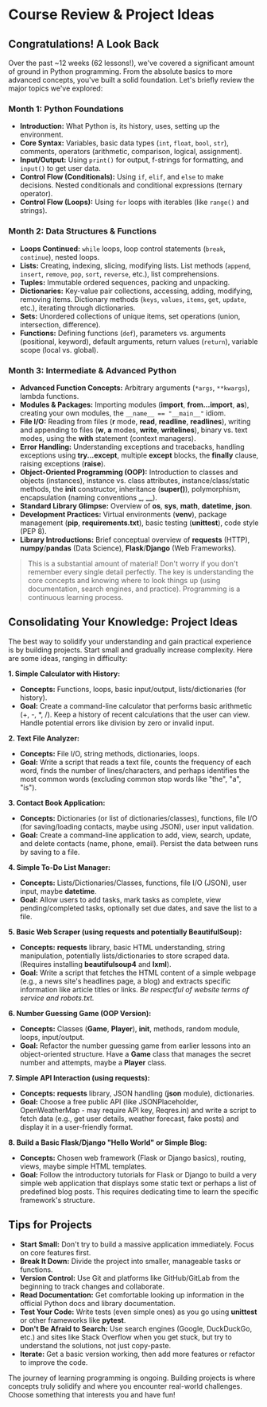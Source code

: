 
# Course Review & Project Ideas
<section id="course-review-project-ideas"></section>

## Congratulations! A Look Back

Over the past ~12 weeks (62 lessons!), we've covered a significant amount of ground in Python programming. From the absolute basics to more advanced concepts, you've built a solid foundation. Let's briefly review the major topics we've explored:

### Month 1: Python Foundations
<section id="month-1-python-foundations"></section>

*   **Introduction:** What Python is, its history, uses, setting up the environment.
*   **Core Syntax:** Variables, basic data types (`int`, `float`, `bool`, `str`), comments, operators (arithmetic, comparison, logical, assignment).
*   **Input/Output:** Using `print()` for output, f-strings for formatting, and `input()` to get user data.
*   **Control Flow (Conditionals):** Using `if`, `elif`, and `else` to make decisions. Nested conditionals and conditional expressions (ternary operator).
*   **Control Flow (Loops):** Using `for` loops with iterables (like `range()` and strings).

### Month 2: Data Structures & Functions
<section id="month-2-data-structures-functions"></section>

*   **Loops Continued:** `while` loops, loop control statements (`break`, `continue`), nested loops.
*   **Lists:** Creating, indexing, slicing, modifying lists. List methods (`append`, `insert`, `remove`, `pop`, `sort`, `reverse`, etc.), list comprehensions.
*   **Tuples:** Immutable ordered sequences, packing and unpacking.
*   **Dictionaries:** Key-value pair collections, accessing, adding, modifying, removing items. Dictionary methods (`keys`, `values`, `items`, `get`, `update`, etc.), iterating through dictionaries.
*   **Sets:** Unordered collections of unique items, set operations (union, intersection, difference).
*   **Functions:** Defining functions (`def`), parameters vs. arguments (positional, keyword), default arguments, return values (`return`), variable scope (local vs. global).

### Month 3: Intermediate & Advanced Python
<section id="month-3-intermediate-advanced-python"></section>

*   **Advanced Function Concepts:** Arbitrary arguments (`*args`, `**kwargs`), lambda functions.
*   **Modules & Packages:** Importing modules (**import**, **from...import**, **as**), creating your own modules, the `__name__ == "__main__"` idiom.
*   **File I/O:** Reading from files (**r** mode, **read**, **readline**, **readlines**), writing and appending to files (**w**, **a** modes, **write**, **writelines**), binary vs. text modes, using the **with** statement (context managers).
*   **Error Handling:** Understanding exceptions and tracebacks, handling exceptions using **try...except**, multiple **except** blocks, the **finally** clause, raising exceptions (**raise**).
*   **Object-Oriented Programming (OOP):** Introduction to classes and objects (instances), instance vs. class attributes, instance/class/static methods, the **__init__** constructor, inheritance (**super()**), polymorphism, encapsulation (naming conventions **_**, **__**).
*   **Standard Library Glimpse:** Overview of **os**, **sys**, **math**, **datetime**, **json**.
*   **Development Practices:** Virtual environments (**venv**), package management (**pip**, **requirements.txt**), basic testing (**unittest**), code style (PEP 8).
*   **Library Introductions:** Brief conceptual overview of **requests** (HTTP), **numpy**/**pandas** (Data Science), **Flask**/**Django** (Web Frameworks).

> This is a substantial amount of material! Don't worry if you don't remember every single detail perfectly. The key is understanding the core concepts and knowing where to look things up (using documentation, search engines, and practice). Programming is a continuous learning process.

## Consolidating Your Knowledge: Project Ideas
<section id="consolidating-your-knowledge-project-ideas"></section>

The best way to solidify your understanding and gain practical experience is by building projects. Start small and gradually increase complexity. Here are some ideas, ranging in difficulty:

<div class="project-idea">

**1. Simple Calculator with History:**

*   **Concepts:** Functions, loops, basic input/output, lists/dictionaries (for history).
*   **Goal:** Create a command-line calculator that performs basic arithmetic (+, -, *, /). Keep a history of recent calculations that the user can view. Handle potential errors like division by zero or invalid input.

</div>

<div class="project-idea">

**2. Text File Analyzer:**

*   **Concepts:** File I/O, string methods, dictionaries, loops.
*   **Goal:** Write a script that reads a text file, counts the frequency of each word, finds the number of lines/characters, and perhaps identifies the most common words (excluding common stop words like "the", "a", "is").

</div>

<div class="project-idea">

**3. Contact Book Application:**

*   **Concepts:** Dictionaries (or list of dictionaries/classes), functions, file I/O (for saving/loading contacts, maybe using JSON), user input validation.
*   **Goal:** Create a command-line application to add, view, search, update, and delete contacts (name, phone, email). Persist the data between runs by saving to a file.

</div>

<div class="project-idea">

**4. Simple To-Do List Manager:**

*   **Concepts:** Lists/Dictionaries/Classes, functions, file I/O (JSON), user input, maybe **datetime**.
*   **Goal:** Allow users to add tasks, mark tasks as complete, view pending/completed tasks, optionally set due dates, and save the list to a file.

</div>

<div class="project-idea">

**5. Basic Web Scraper (using **requests** and potentially **BeautifulSoup**):**

*   **Concepts:** **requests** library, basic HTML understanding, string manipulation, potentially lists/dictionaries to store scraped data. (Requires installing **beautifulsoup4** and **lxml**).
*   **Goal:** Write a script that fetches the HTML content of a simple webpage (e.g., a news site's headlines page, a blog) and extracts specific information like article titles or links. *Be respectful of website terms of service and robots.txt.*

</div>

<div class="project-idea">

**6. Number Guessing Game (OOP Version):**

*   **Concepts:** Classes (**Game**, **Player**), **__init__**, methods, random module, loops, input/output.
*   **Goal:** Refactor the number guessing game from earlier lessons into an object-oriented structure. Have a **Game** class that manages the secret number and attempts, maybe a **Player** class.

</div>

<div class="project-idea">

**7. Simple API Interaction (using **requests**):**

*   **Concepts:** **requests** library, JSON handling (**json** module), dictionaries.
*   **Goal:** Choose a free public API (like JSONPlaceholder, OpenWeatherMap - may require API key, Reqres.in) and write a script to fetch data (e.g., get user details, weather forecast, fake posts) and display it in a user-friendly format.

</div>

<div class="project-idea">

**8. Build a Basic Flask/Django "Hello World" or Simple Blog:**

*   **Concepts:** Chosen web framework (Flask or Django basics), routing, views, maybe simple HTML templates.
*   **Goal:** Follow the introductory tutorials for Flask or Django to build a very simple web application that displays some static text or perhaps a list of predefined blog posts. This requires dedicating time to learn the specific framework's structure.

</div>

## Tips for Projects
<section id="tips-for-projects"></section>

*   **Start Small:** Don't try to build a massive application immediately. Focus on core features first.
*   **Break It Down:** Divide the project into smaller, manageable tasks or functions.
*   **Version Control:** Use Git and platforms like GitHub/GitLab from the beginning to track changes and collaborate.
*   **Read Documentation:** Get comfortable looking up information in the official Python docs and library documentation.
*   **Test Your Code:** Write tests (even simple ones) as you go using **unittest** or other frameworks like **pytest**.
*   **Don't Be Afraid to Search:** Use search engines (Google, DuckDuckGo, etc.) and sites like Stack Overflow when you get stuck, but try to understand the solutions, not just copy-paste.
*   **Iterate:** Get a basic version working, then add more features or refactor to improve the code.

The journey of learning programming is ongoing. Building projects is where concepts truly solidify and where you encounter real-world challenges. Choose something that interests you and have fun!


<section id="Quiz-time"></section>

<Quiz questions={pythonQuiz} />
